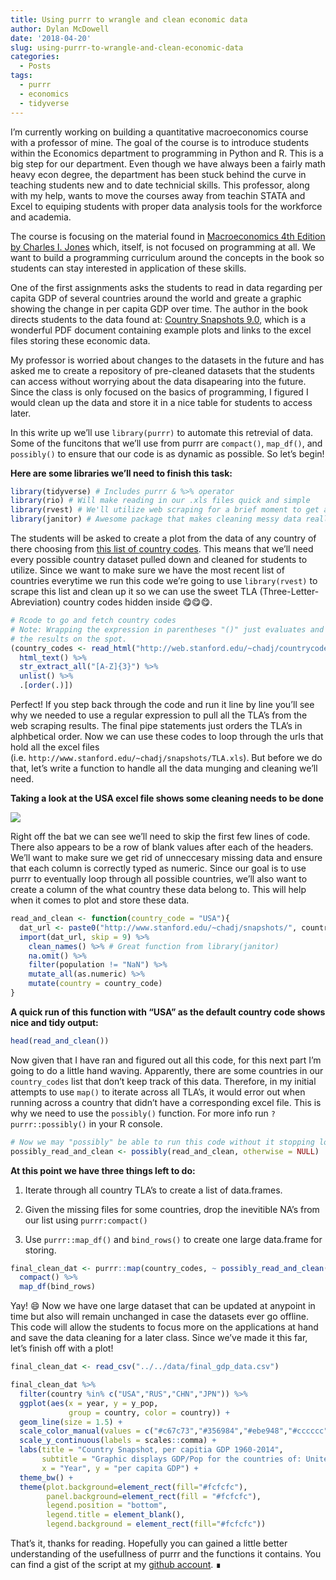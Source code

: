```yaml
---
title: Using purrr to wrangle and clean economic data
author: Dylan McDowell
date: '2018-04-20'
slug: using-purrr-to-wrangle-and-clean-economic-data
categories:
  - Posts
tags:
  - purrr
  - economics
  - tidyverse
---
```


I'm currently working on building a quantitative macroeconomics course with a professor of mine. The goal of the course is to introduce students within the Economics department to programming in Python and R. This is a big step for our department. Even though we have always been a fairly math heavy econ degree, the department has been stuck behind the curve in teaching students new and to date technicial skills. This professor, along with my help, wants to move the courses away from teachin STATA and Excel to equiping students with proper data analysis tools for the workforce and academia. 

The course is focusing on the material found in [Macroeconomics 4th Edition by Charles I. Jones](http://books.wwnorton.com/books/webad.aspx?id=4294993402) which, itself, is not focused on programming at all. We want to build a programming curriculum around the concepts in the book so students can stay interested in application of these skills. 

One of the first assignments asks the students to read in data regarding per capita GDP of several countries around the world and greate a graphic showing the change in per capita GDP over time. The author in the book directs students to the data found at: [Country Snapshots 9.0](http://web.stanford.edu/~chadj/snapshots.pdf), which is a wonderful PDF document containing example plots and links to the excel files storing these economic data. 

My professor is worried about changes to the datasets in the future and has asked me to create a repository of pre-cleaned datasets that the students can access without worrying about the data disapearing into the future. Since the class is only focused on the basics of programming, I figured I would clean up the data and store it in a nice table for students to access later. 

In this write up we'll use `library(purrr)` to automate this retrevial of data. Some of the funcitons that we'll use from purrr are `compact()`, `map_df()`, and `possibly()` to ensure that our code is as dynamic as possible. So let's begin!

__Here are some libraries we'll need to finish this task:__
```r
library(tidyverse) # Includes purrr & %>% operator
library(rio) # Will make reading in our .xls files quick and simple
library(rvest) # We'll utilize web scraping for a brief moment to get a list of country codes
library(janitor) # Awesome package that makes cleaning messy data really easy
```

The students will be asked to create a plot from the data of any country of there choosing from [this list of country codes](http://web.stanford.edu/~chadj/countrycodes6.3). This means that we'll need every possible country dataset pulled down and cleaned for students to utilize. Since we want to make sure we have the most recent list of countries everytime we run this code we're going to use `library(rvest)` to scrape this list and clean up it so we can use the sweet TLA (Three-Letter-Abreviation) country codes hidden inside 😋😋😋. 

```r
# Rcode to go and fetch country codes
# Note: Wrapping the expression in parentheses "()" just evaluates and prints
# the results on the spot.
(country_codes <- read_html("http://web.stanford.edu/~chadj/countrycodes6.3") %>% 
  html_text() %>% 
  str_extract_all("[A-Z]{3}") %>% 
  unlist() %>% 
  .[order(.)])
```

Perfect! If you step back through the code and run it line by line you'll see why we needed to use a regular expression to pull all the TLA's from the web scraping results. The final pipe statements just orders the TLA's in alphbetical order. Now we can use these codes to loop through the urls that hold all the excel files (i.e. `http://www.stanford.edu/~chadj/snapshots/TLA.xls`). But before we do that, let's write a function to handle all the data munging and cleaning we'll need. 

__Taking a look at the USA excel file shows some cleaning needs to be done__

![](../../img/usa_dat.png)

Right off the bat we can see we'll need to skip the first few lines of code. There also appears to be a row of blank values after each of the headers. We'll want to make sure we get rid of unneccesary missing data and ensure that each column is correctly typed as numeric. Since our goal is to use purrr to eventually loop through all possible countries, we'll also want to create a column of the what country these data belong to. This will help when it comes to plot and store these data.

```r
read_and_clean <- function(country_code = "USA"){
  dat_url <- paste0("http://www.stanford.edu/~chadj/snapshots/", country_code, ".xls")
  import(dat_url, skip = 9) %>% 
    clean_names() %>% # Great function from library(janitor)
    na.omit() %>% 
    filter(population != "NaN") %>% 
    mutate_all(as.numeric) %>% 
    mutate(country = country_code)
}
```

__A quick run of this function with "USA" as the default country code shows nice and tidy output:__

```r
head(read_and_clean())
```

Now given that I have ran and figured out all this code, for this next part I'm going to do a little hand waving. Apparently, there are some countries in our `country_codes` list that don't keep track of this data. Therefore, in my initial attempts to use `map()` to iterate across all TLA's, it would error out when running across a country that didn't have a corresponding excel file. This is why we need to use the `possibly()` function. For more info run `?purrr::possibly()` in your R console. 

```r
# Now we may "possibly" be able to run this code without it stopping lol
possibly_read_and_clean <- possibly(read_and_clean, otherwise = NULL)
```

__At this point we have three things left to do:__

1. Iterate through all country TLA's to create a list of data.frames.

2. Given the missing files for some countries, drop the inevitible NA's from our list using `purrr:compact()`

3. Use `purrr::map_df()` and `bind_rows()` to create one large data.frame for storing. 

```r
final_clean_dat <- purrr::map(country_codes, ~ possibly_read_and_clean(.x)) %>% 
  compact() %>% 
  map_df(bind_rows)
```

Yay! 😄 Now we have one large dataset that can be updated at anypoint in time but also will remain unchanged in case the datasets ever go offline. This code will allow the students to focus more on the applications at hand and save the data cleaning for a later class. Since we've made it this far, let's finish off with a plot!

```r
final_clean_dat <- read_csv("../../data/final_gdp_data.csv")
```

```r
final_clean_dat %>% 
  filter(country %in% c("USA","RUS","CHN","JPN")) %>% 
  ggplot(aes(x = year, y = y_pop, 
             group = country, color = country)) +
  geom_line(size = 1.5) +
  scale_color_manual(values = c("#c67c73","#356984","#ebe948","#cccccc")) +
  scale_y_continuous(labels = scales::comma) +
  labs(title = "Country Snapshot, per capitia GDP 1960-2014",
       subtitle = "Graphic displays GDP/Pop for the countries of: United States, Russia, China, and Japan",
       x = "Year", y = "per capita GDP") +
  theme_bw() +
  theme(plot.background=element_rect(fill="#fcfcfc"),
        panel.background=element_rect(fill = "#fcfcfc"),
        legend.position = "bottom",
        legend.title = element_blank(),
        legend.background = element_rect(fill="#fcfcfc"))
```

That's it, thanks for reading. Hopefully you can gained a little better understanding of the usefullness of purrr and the functions it contains. You can find a gist of the script at my [github account](https://gist.github.com/dylanjm/474ab30a18a96e19c139d19801f0acc2). ∎